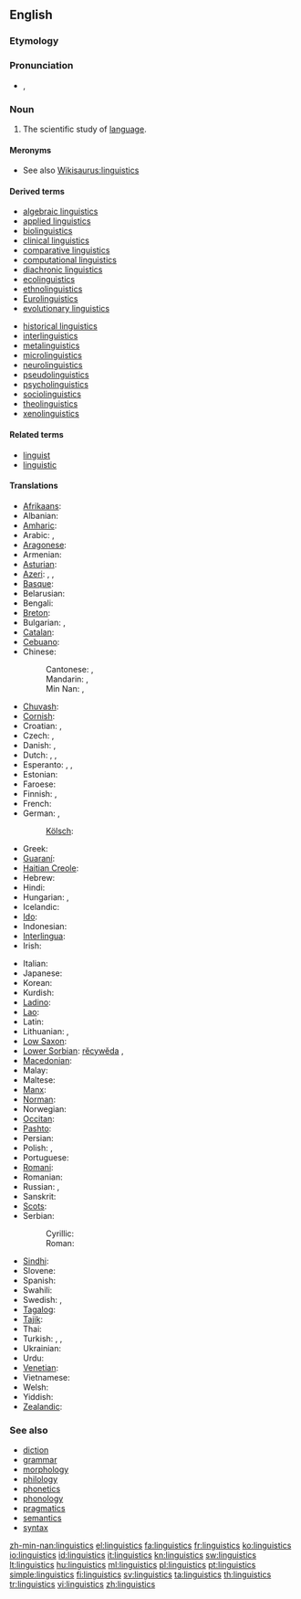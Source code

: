 ==English==
{{rfc}}

===Etymology===
{{suffix|linguist|ics|lang=en}}

===Pronunciation===
* {{IPA|/lɪŋˈɡwɪs.tɪks/}}, {{SAMPA|/lIN"gwIs.tIks/}}

===Noun===
{{wikipedia}}
{{en-noun|-}}

# The scientific study of [[language]].

====Meronyms====
* See also [[Wikisaurus:linguistics]]

====Derived terms====
{{top2}}
* [[algebraic linguistics]]
* [[applied linguistics]]
* [[biolinguistics]]
* [[clinical linguistics]]
* [[comparative linguistics]]
* [[computational linguistics]]
* [[diachronic linguistics]]
* [[ecolinguistics]]
* [[ethnolinguistics]]
* [[Eurolinguistics]]
* [[evolutionary linguistics]]
{{mid2}}
* [[historical linguistics]]
* [[interlinguistics]]
* [[metalinguistics]]
* [[microlinguistics]]
* [[neurolinguistics]]
* [[pseudolinguistics]]
* [[psycholinguistics]]
* [[sociolinguistics]]
* [[theolinguistics]]
* [[xenolinguistics]]
{{bottom}}

====Related terms====
* [[linguist]]
* [[linguistic]]

====Translations====
{{trans-top|scientific study of language}}
* [[Afrikaans]]: {{t|af|taalwetenskappe}}
* Albanian: {{t-|sq|gjuhësi|xs=Albanian}}
* [[Amharic]]: {{t|am|የቋንቋ ጥናት|sc=Ethi}}
* Arabic: {{t-|ar|لسانيات|f|p|tr=lisaniyaat}}, {{t-|ar|علم اللغة|m|tr=3ilm al-lúgha}}
* [[Aragonese]]: {{t|an|lingüistica|f}}
* Armenian: {{t-|hy|լեզվաբանություն|tr=lezvabanut’yun}}
* [[Asturian]]: {{t|ast|llingüística|f}}
* [[Azeri]]: {{t-|az|dilçilik|xs=Azeri}}, {{t-|az|dilşünaslıq|xs=Azeri}}, {{t-|az|linqvistika|xs=Azeri}}
* [[Basque]]: {{t|eu|hizkuntzalaritza}}
* Belarusian: {{t|be|мовазнаўства|f|tr=movaznaustva|sc=Cyrl}}
* Bengali: {{t|bn|ভাষাবিজ্ঞান|sc=Beng}}
* [[Breton]]: {{t|br|yezhoniezh}}
* Bulgarian: {{t-|bg|лингвистика|f|tr=lingvistika}}, {{t+|bg|езикознание|n|tr=ezikoznanie}}
* [[Catalan]]: {{t|ca|lingüística|f}}
* [[Cebuano]]: {{tø|ceb|linggwistiks}}
* Chinese:
*: Cantonese: {{tø|yue|語言學}},  {{tø|yue|语言学}}
*: Mandarin: {{t-|cmn|語言學|sc=Hani}},  {{t-|cmn|语言学|tr=yǔyánxué|sc=Hani}}
*: Min Nan: {{tø|nan|語言學}},  {{tø|nan|语言学|tr=gí-giân-ha̍k}}
* [[Chuvash]]: {{tø|cv|лингвистика|tr=lingvistika|sc=Cyrl}}
* [[Cornish]]: {{t|kw|scyens yeth}}
* Croatian: {{t+|hr|lingvistika|f}}, {{t+|hr|jezikoslovlje|n}}
* Czech: {{t+|cs|jazykověda|f}}, {{t+|cs|lingvistika|f}}
* Danish: {{t-|da|lingvistik|c}}, {{t|da|sprogforskning|c}}
* Dutch: {{t|nl|linguïstiek|f}}, {{t|nl|taalkunde|f}}, {{t|nl|taalwetenschappen|f|p}}
* Esperanto: {{t-|eo|lingvoscienco|xs=Esperanto}},  {{t|eo|lingvistiko|xs=Esperanto}},  {{t|eo|lingviko|xs=Esperanto}}
* Estonian: {{t+|et|keeleteadus}}
* Faroese: {{t-|fo|málfrøði|xs=Faroese}}
* Finnish: {{t+|fi|kielitiede}}, {{t+|fi|lingvistiikka}}
* French: {{t+|fr|linguistique|f}}
* German: {{t+|de|Linguistik|f}}, {{t+|de|Sprachwissenschaft|f}}
*: [[Kölsch]]: {{tø|ksh|Shproocheweßßeschaff|f}}
* Greek: {{t+|el|γλωσσολογία|f}}
* [[Guaraní]]: {{t|gn|ñe'ẽkuaaty ha ñe'ẽtekuaa}}
* [[Haitian Creole]]: {{tø|ht|lengwistik}}
* Hebrew: {{t+|he|בלשנות|f|tr=balshanut}}
* Hindi: {{t-|hi|भाषाविज्ञान|sc=Deva|tr=bhāṣāvigyān|g=m|xs=Hindi}}
* Hungarian: {{t+|hu|nyelvészet}},  {{t-|hu|nyelvtudomány}}
* Icelandic: {{t-|is|málvísindi|n|p}}
* [[Ido]]: {{t|io|linguistiko}}
* Indonesian: {{t|id|linguistik}}
* [[Interlingua]]: {{t|ia|linguistica}}
* Irish: {{t-|ga|teangeolaíocht|xs=Irish}}
{{trans-mid}}
* Italian: {{t+|it|linguistica|f}}
* Japanese: {{t-|ja|言語学|tr=げんごがく, gengogaku}}
* Korean: {{t|ko|언어학|tr=eoneohak|sc=Kore}}
* Kurdish: {{t+|ku|zimannasî}}
* [[Ladino]]: {{tø|lad|linguistika|f}}
* [[Lao]]: {{t+|lo|ພາສາສາດ|sc=Laoo|xs=Lao}}
* Latin: {{t-|la|linguistica|f}}
* Lithuanian: {{t+|lt|lingvistika|f|xs=Lithuanian}}, {{t+|lt|kalbotyra|f|xs=Lithuanian}}
* [[Low Saxon]]: {{t|nds|Spraakwetenschop|f}}
* [[Lower Sorbian]]: [[rěcywěda]] {{f}},  {{tø|dsb|linguistika|f}}
* [[Macedonian]]: {{t|mk|лингвистика|f|tr=lingvistika|sc=Cyrl}}
* Malay: {{t|ms|linguistik}}
* Maltese: {{t|mt|lingwistika|f}}
* [[Manx]]: {{t|gv|çhengoaylleeaght|f}}
* [[Norman]]: {{tø|roa-nor|lîndgistique}}
* Norwegian: {{t+|no|lingvistikk}}
* [[Occitan]]: {{t|oc|lingüistica|f}}
* [[Pashto]]: {{t|ps|ژبپوهنه|sc=ps-Arab}}
* Persian: {{t|fa|زبان‌شناسی|tr=zabān-šenāsi|sc=fa-Arab}}
* Polish: {{t+|pl|lingwistyka|f}}, {{t+|pl|językoznawstwo|n}}
* Portuguese: {{t+|pt|lingüística|f}}
* [[Romani]]: {{tø|rom|chhibavipen}}
* Romanian: {{t-|ro|lingvistică|f}}
* Russian: {{t+|ru|языкознание|n|tr=jazykoznánije}}, {{t+|ru|лингвистика|f|tr=lingvístika}}
* Sanskrit: {{t|sa|भाषाविज्ञान|m|tr=bhāṣāvijñāna|sc=Deva}}
* [[Scots]]: {{tø|sco|lingueestics}}
* Serbian:
*: Cyrillic: {{t|sr|лингвистика|f|alt=лингвѝстика|sc=Cyrl}}
*: Roman: {{t|sr|lingvistika|f|alt=lingvìstika}}
* [[Sindhi]]: {{t|sd|لسانيات|tr=lisāniāt|sc=sd-Arab}}
* Slovene: {{t+|sl|jezikoslovje|n}}
* Spanish: {{t+|es|lingüística|f}}
* Swahili: {{t+|sw|isimu|xs=Swahili}}
* Swedish: {{t+|sv|lingvistik|c}}, {{t+|sv|språkvetenskap|c}}
* [[Tagalog]]: {{t|tl|linggwistika}}
* [[Tajik]]: {{t|tg|забоншиносӣ|tr=zabonşinosˈi|sc=Cyrl}}
* Thai: {{t|th|ภาษาศาสตร์|tr=paasăa sàat|sc=Thai}}
* Turkish: {{t+|tr|dil bilimi}}, {{t+|tr|dilbilim}}, {{t-|tr|lisâniyat}}
* Ukrainian: {{t|uk|мовознавство|n|tr=movoznávstvo|sc=Cyrl}}
* Urdu: {{t-|ur|لسانيات|tr=lisāniāt|xs=Urdu}}
* [[Venetian]]: {{tø|vec|łenguìstega|f}}
* Vietnamese: {{t+|vi|ngôn ngữ học|xs=Vietnamese}}
* Welsh: {{t|cy|ieithyddiaeth|f}}
* Yiddish: {{t|yi|לינגוויסטיק|f|tr=lingvistik|sc=yi-Hebr}}
* [[Zealandic]]: {{tø|zea|taelkunde|f}}
{{trans-bottom}}

===See also===
* [[diction]]
* [[grammar]]
* [[morphology]]
* [[philology]]
* [[phonetics]]
* [[phonology]]
* [[pragmatics]]
* [[semantics]]
* [[syntax]]

[[Category:Linguistics| ]]

[[zh-min-nan:linguistics]]
[[el:linguistics]]
[[fa:linguistics]]
[[fr:linguistics]]
[[ko:linguistics]]
[[io:linguistics]]
[[id:linguistics]]
[[it:linguistics]]
[[kn:linguistics]]
[[sw:linguistics]]
[[lt:linguistics]]
[[hu:linguistics]]
[[ml:linguistics]]
[[pl:linguistics]]
[[pt:linguistics]]
[[simple:linguistics]]
[[fi:linguistics]]
[[sv:linguistics]]
[[ta:linguistics]]
[[th:linguistics]]
[[tr:linguistics]]
[[vi:linguistics]]
[[zh:linguistics]]